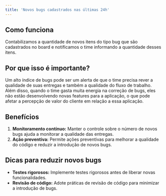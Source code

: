 ```yaml
---
title: 'Novos bugs cadastrados nas últimas 24h'
---
```

## Como funciona

Contabilizamos a quantidade de novos itens do tipo bug que são cadastrados no board e notificamos o time informando a quantidade desses itens.

## Por que isso é importante?

Um alto índice de bugs pode ser um alerta de que o time precisa rever a qualidade de suas entregas e também a qualidade do fluxo de trabalho. Além disso, quando o time gasta muita energia na correção de bugs, eles não estão desenvolvendo novas features para a aplicação, o que pode afetar a percepção de valor do cliente em relação a essa aplicação.

## Benefícios

1. **Monitoramento contínuo:** Manter o controle sobre o número de novos bugs ajuda a monitorar a qualidade das entregas.
2. **Ação preventiva:** Permite ações preventivas para melhorar a qualidade do código e reduzir a introdução de novos bugs.

## Dicas para reduzir novos bugs

- **Testes rigorosos:** Implemente testes rigorosos antes de liberar novas funcionalidades.
- **Revisão de código:** Adote práticas de revisão de código para minimizar a introdução de bugs.

